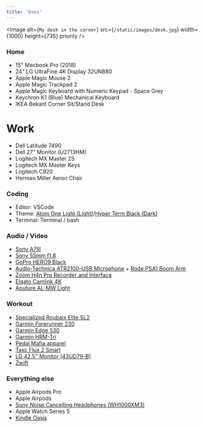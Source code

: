 ```yaml
---
title: 'Uses'
---
```


<Image
  alt={`My desk in the corner`}
  src={`/static/images/desk.jpg`}
  width={1000}
  height={735}
  priority
/>

### Home

- 15" Macbook Pro (2018)
- 24" LG UltraFine 4K Display 32UN880
- Apple Magic Mouse 2
- Apple Magic Trackpad 2
- Apple Magic Keyboard with Numeric Keypad - Space Grey
- Keychron K1 (Blue) Mechanical Keyboard
- IKEA Bekant Corner Sit/Stand Desk

# Work

- Dell Latitude 7490
- Dell 27" Monitor (U2713HM)
- Logitech MX Master 2S
- Logitech MX Master Keys
- Logitech C920
- Herman Miller Aeron Chair

### Coding

- Editor: VSCode
- Theme: [Atom One Light (Light)](https://marketplace.visualstudio.com/items?itemName=akamud.vscode-theme-onelight)/[Hyper Term Black (Dark)](<https://marketplace.visualstudio.com/items?itemName=hsnazar.hyper-term-theme#:~:text=Press%20ctrl(%E2%8C%98)%20%2B%20k,Choose%20'Hyper%20Term%20Black'.>)
- Terminal: Terminal / bash

### Audio / Video

- [Sony A7III](https://amzn.to/2NJHvTa)
- [Sony 55mm f1.8](https://amzn.to/3k8oS7e)
- [GoPro HERO9 Black](https://amzn.to/3qDq4lv)
- [Audio-Technica ATR2100-USB Microphone](https://amzn.to/3sb21L9) + [Rode PSA1 Boom Arm](https://amzn.to/3px4xd2)
- [Zoom H4n Pro Recorder and Interface](https://amzn.to/3sfoMNZ)
- [Elgato Camlink 4K](https://amzn.to/2OZjh89)
- [Aputure AL-MW Light](https://amzn.to/2M8JzUj)

### Workout

- [Specialized Roubaix Elite SL2](https://www.specialized.com/au/en/roubaix-elite-sl2-apex-compact/p/23463?color=35860-23463&searchText=9013-5149)
- [Garmin Forerunner 230](https://buy.garmin.com/en-AU/AU/p/523893)
- [Garmin Edge 530](https://buy.garmin.com/en-AU/AU/p/621224)
- [Garmin HRM-Tri](https://buy.garmin.com/en-AU/AU/p/136403)
- [Pedal Mafia apparel](https://pedalmafia.cc/)
- [Taxc Flux 2 Smart](https://tacx.com/product/flux-2-smart/)
- [LG 42.5" Monitor (43UD79-B)](https://amzn.to/2MaGIu0)
- [Zwift](https://www.zwift.com/)

### Everything else

- Apple Airpods Pro
- Apple Airpods
- [Sony Noise Cancelling Headphones (WH1000XM3)](https://amzn.to/3qE3OYZ)
- Apple Watch Series 5
- [Kindle Oasis](https://amzn.to/3aAASLK)
